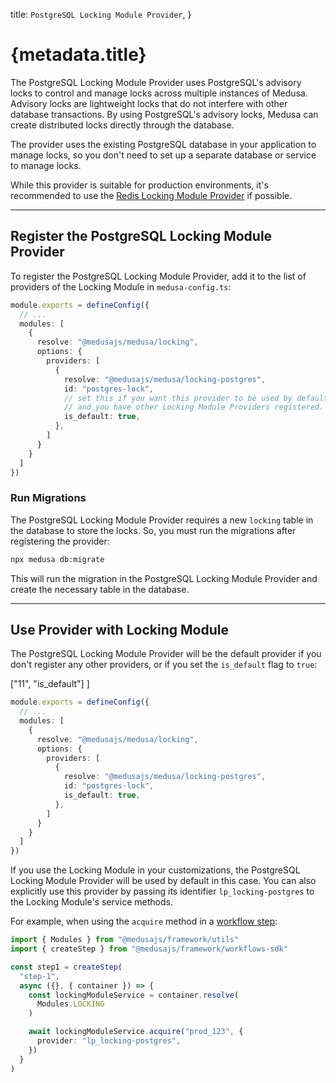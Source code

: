   title: `PostgreSQL Locking Module Provider`,
}

# {metadata.title}

The PostgreSQL Locking Module Provider uses PostgreSQL's advisory locks to control and manage locks across multiple instances of Medusa. Advisory locks are lightweight locks that do not interfere with other database transactions. By using PostgreSQL's advisory locks, Medusa can create distributed locks directly through the database.

The provider uses the existing PostgreSQL database in your application to manage locks, so you don't need to set up a separate database or service to manage locks.

<Note>

While this provider is suitable for production environments, it's recommended to use the [Redis Locking Module Provider](../redis/page.mdx) if possible.

</Note>

---

## Register the PostgreSQL Locking Module Provider

To register the PostgreSQL Locking Module Provider, add it to the list of providers of the Locking Module in `medusa-config.ts`:

```ts title="medusa-config.ts"
module.exports = defineConfig({
  // ...
  modules: [
    {
      resolve: "@medusajs/medusa/locking",
      options: {
        providers: [
          {
            resolve: "@medusajs/medusa/locking-postgres",
            id: "postgres-lock",
            // set this if you want this provider to be used by default
            // and you have other Locking Module Providers registered.
            is_default: true,
          },
        ]
      }
    }
  ]
})
```

### Run Migrations

The PostgreSQL Locking Module Provider requires a new `locking` table in the database to store the locks. So, you must run the migrations after registering the provider:

```bash
npx medusa db:migrate
```

This will run the migration in the PostgreSQL Locking Module Provider and create the necessary table in the database.

---

## Use Provider with Locking Module

The PostgreSQL Locking Module Provider will be the default provider if you don't register any other providers, or if you set the `is_default` flag to `true`:

  ["11", "is_default"]
]

```ts title="medusa-config.ts" highlights={defaultHighlights}
module.exports = defineConfig({
  // ...
  modules: [
    {
      resolve: "@medusajs/medusa/locking",
      options: {
        providers: [
          {
            resolve: "@medusajs/medusa/locking-postgres",
            id: "postgres-lock",
            is_default: true,
          },
        ]
      }
    }
  ]
})
```

If you use the Locking Module in your customizations, the PostgreSQL Locking Module Provider will be used by default in this case. You can also explicitly use this provider by passing its identifier `lp_locking-postgres` to the Locking Module's service methods.

For example, when using the `acquire` method in a [workflow step](!docs!/learn/fundamentals/workflows):

```ts
import { Modules } from "@medusajs/framework/utils"
import { createStep } from "@medusajs/framework/workflows-sdk"

const step1 = createStep(
  "step-1",
  async ({}, { container }) => {
    const lockingModuleService = container.resolve(
      Modules.LOCKING
    )

    await lockingModuleService.acquire("prod_123", {
      provider: "lp_locking-postgres",
    })
  } 
)
```
